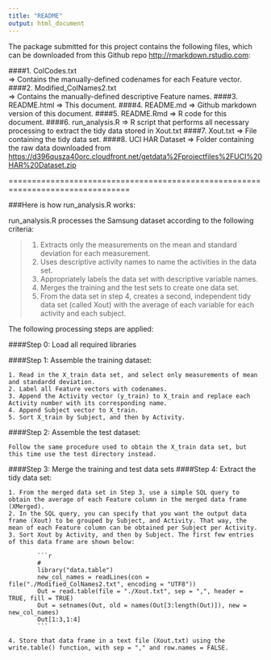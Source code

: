 ```yaml
---
title: "README"
output: html_document
---
```


The package submitted for this project contains the following files, which can be
downloaded from this Github repo <http://rmarkdown.rstudio.com>:

####1. ColCodes.txt                 
        => Contains the manually-defined codenames for each Feature vector.
####2. Modified_ColNames2.txt       
        => Contains the manually-defined descriptive Feature names.
####3. README.html 
        => This document.
####4. README.md 
        => Github markdown version of this document.
####5. README.Rmd 
        => R code for this document.
####6. run_analysis.R 
        => R script that performs all necessary processing to extract the tidy data stored in Xout.txt
####7. Xout.txt 
        => File containing the tidy data set.
####8. UCI HAR Dataset 
        => Folder containing the raw data downloaded from <https://d396qusza40orc.cloudfront.net/getdata%2Fprojectfiles%2FUCI%20HAR%20Dataset.zip>

================================================================================

###Here is how run_analysis.R works:

run_analysis.R processes the Samsung dataset according to the following criteria:

>1. Extracts only the measurements on the mean and standard deviation 
   for each measurement.
>2. Uses descriptive activity names to name the activities in the data set.
>3. Appropriately labels the data set with descriptive variable names.
>4. Merges the training and the test sets to create one data set.
>5. From the data set in step 4, creates a second, 
   independent tidy data set (called Xout) with the average of each variable for each 
   activity and each subject.
   
The following processing steps are applied:

####Step 0: Load all required libraries

####Step 1: Assemble the training dataset:
```
1. Read in the X_train data set, and select only measurements of mean and standardd deviation.
2. Label all Feature vectors with codenames.
3. Append the Activity vector (y_train) to X_train and replace each Activity number with its corresponding name.
4. Append Subject vector to X_train.
5. Sort X_train by Subject, and then by Activity.
```
####Step 2: Assemble the test dataset:
```
Follow the same procedure used to obtain the X_train data set, but this time use the test directory instead.
```

####Step 3: Merge the training and test data sets
####Step 4: Extract the tidy data set:
```
1. From the merged data set in Step 3, use a simple SQL query to obtain the average of each Feature column in the merged data frame (XMerged).
2. In the SQL query, you can specify that you want the output data frame (Xout) to be grouped by Subject, and Activity. That way, the mean of each Feature column can be obtained per Subject per Activity.
3. Sort Xout by Activity, and then by Subject. The first few entries of this data frame are shown below:

        ```r
        #
        library("data.table")
        new_col_names = readLines(con = file("./Modified_ColNames2.txt", encoding = "UTF8"))
        Out = read.table(file = "./Xout.txt", sep = ",", header = TRUE, fill = TRUE)
        Out = setnames(Out, old = names(Out[3:length(Out)]), new = new_col_names)
        Out[1:3,1:4]
        ```

4. Store that data frame in a text file (Xout.txt) using the write.table() function, with sep = "," and row.names = FALSE.
```



